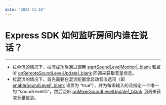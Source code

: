 ```yaml
---
date: "2022-11-16"
---
```

# Express SDK 如何监听房间内谁在说话？

- - -

- 拉单流的情况下，拉流成功后通过调用 [startSoundLevelMonitor\|_blank](/article/api?doc=Express_Video_SDK_API~Java_android~class~im-zego-zegoexpress-zego-express-engine&jumpType=route#start-sound-level-monitor) 和监听 [onRemoteSoundLevelUpdate\|_blank](/article/api?doc=Express_Video_SDK_API~Java_android~class~im-zego-zegoexpress-callback-i-zego-event-handler&jumpType=route#on-remote-sound-level-update) 回调来获取音量信息。
- 拉混流的情况下，首先需要在混流配置里启动音浪选项（即 [enableSoundLevel\|_blank](/article/api?doc=Express_Video_SDK_API~Java_android~class~im-zego-zegoexpress-entity-zego-mixer-task&jumpType=route#enable-sound-level) 设置为 “true”），并为每条输入的流指定一个唯一的 “soundLevelID”，然后监听 [onMixerSoundLevelUpdate\|_blank](/article/api?doc=Express_Video_SDK_API~ObjectiveC_ios~protocol~zego-event-handler&jumpType=route#on-mixer-sound-level-update) 回调来获取音量信息。